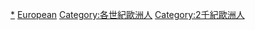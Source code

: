 {{category pair|18世紀歐洲人|20世紀歐洲人}}
{{Commons category|Europe}}

[[Category:19世紀歐洲|*]]
[[Category:19世纪人物|European]]
[[Category:各世紀歐洲人|Category:各世紀歐洲人]]
[[Category:2千紀歐洲人|Category:2千紀歐洲人]]